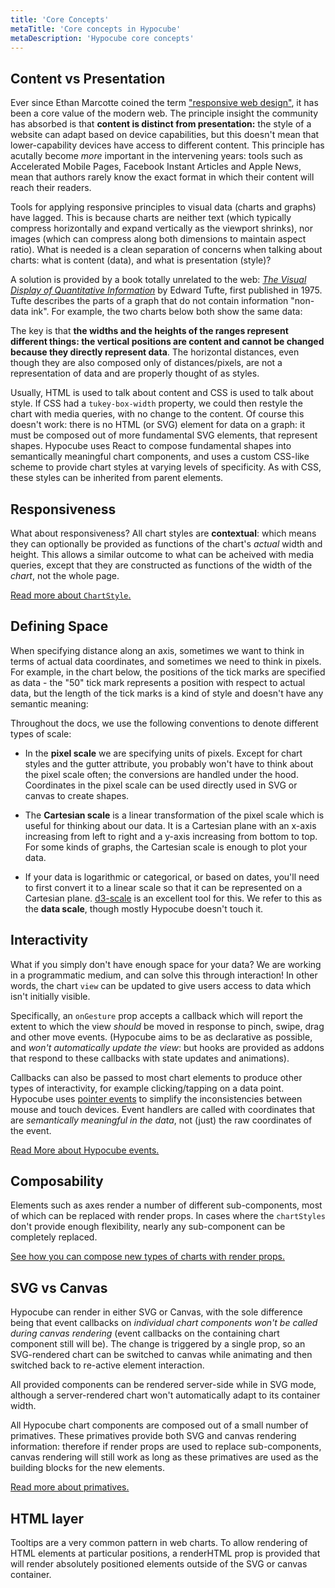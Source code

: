 ```yaml
---
title: 'Core Concepts'
metaTitle: 'Core concepts in Hypocube'
metaDescription: 'Hypocube core concepts'
---
```


## Content vs Presentation

Ever since Ethan Marcotte coined the term ["responsive web design"](https://alistapart.com/article/responsive-web-design/), it has been a core value of the modern web. The principle insight the community has absorbed is that **content is distinct from presentation:** the style of a website can adapt based on device capabilities, but this doesn't mean that lower-capability devices have access to different content. This principle has acutally become _more_ important in the intervening years: tools such as Accelerated Mobile Pages, Facebook Instant Articles and Apple News, mean that authors rarely know the exact format in which their content will reach their readers.

Tools for applying responsive principles to visual data (charts and graphs) have lagged. This is because charts are neither text (which typically compress horizontally and expand vertically as the viewport shrinks), nor images (which can compress along both dimensions to maintain aspect ratio). What is needed is a clean separation of concerns when talking about charts: what is content (data), and what is presentation (style)?

A solution is provided by a book totally unrelated to the web: [_The Visual Display of Quantitative Information_](https://www.edwardtufte.com/tufte/books_vdqi) by Edward Tufte, first published in 1975. Tufte describes the parts of a graph that do not contain information "non-data ink". For example, the two charts below both show the same data:

The key is that **the widths and the heights of the ranges represent different things: the vertical positions are content and cannot be changed because they directly represent data**. The horizontal distances, even though they are also composed only of distances/pixels, are not a representation of data and are properly thought of as styles.

Usually, HTML is used to talk about content and CSS is used to talk about style. If CSS had a `tukey-box-width` property, we could then restyle the chart with media queries, with no change to the content. Of course this doesn't work: there is no HTML (or SVG) element for data on a graph: it must be composed out of more fundamental SVG elements, that represent shapes. Hypocube uses React to compose fundamental shapes into semantically meaningful chart components, and uses a custom CSS-like scheme to provide chart styles at varying levels of specificity. As with CSS, these styles can be inherited from parent elements.

## Responsiveness

What about responsiveness? All chart styles are **contextual**: which means they can optionally be provided as functions of the chart's _actual_ width and height. This allows a similar outcome to what can be acheived with media queries, except that they are constructed as functions of the width of the _chart_, not the whole page.

[Read more about `ChartStyle`.](./basic-charts/2-chart-style)

## Defining Space

When specifying distance along an axis, sometimes we want to think in terms of actual data coordinates, and sometimes we need to think in pixels. For example, in the chart below, the positions of the tick marks are specified as data - the "50" tick mark represents a position with respect to actual data, but the length of the tick marks is a kind of style and doesn't have any semantic meaning:

Throughout the docs, we use the following conventions to denote different types of scale:

- In the **pixel scale** we are specifying units of pixels. Except for chart styles and the gutter attribute, you probably won't have to think about the pixel scale often; the conversions are handled under the hood. Coordinates in the pixel scale can be used directly used in SVG or canvas to create shapes.

- The **Cartesian scale** is a linear transformation of the pixel scale which is useful for thinking about our data. It is a Cartesian plane with an x-axis increasing from left to right and a y-axis increasing from bottom to top. For some kinds of graphs, the Cartesian scale is enough to plot your data.

- If your data is logarithmic or categorical, or based on dates, you'll need to first convert it to a linear scale so that it can be represented on a Cartesian plane. [d3-scale](https://github.com/d3/d3-scale) is an excellent tool for this. We refer to this as the **data scale**, though mostly Hypocube doesn't touch it.

## Interactivity

What if you simply don't have enough space for your data? We are working in a programmatic medium, and can solve this through interaction! In other words, the chart `view` can be updated to give users access to data which isn't initially visible.

Specifically, an `onGesture` prop accepts a callback which will report the extent to which the view _should_ be moved in response to pinch, swipe, drag and other move events. (Hypocube aims to be as declarative as possible, and _won't automatically update the view_: but hooks are provided as addons that respond to these callbacks with state updates and animations).

Callbacks can also be passed to most chart elements to produce other types of interactivity, for example clicking/tapping on a data point. Hypocube uses [pointer events](https://developer.mozilla.org/en-US/docs/Web/API/Pointer_events) to simplify the inconsistencies between mouse and touch devices. Event handlers are called with coordinates that are _semantically meaningful in the data_, not (just) the raw coordinates of the event.

[Read More about Hypocube events.](./interaction)

## Composability

Elements such as axes render a number of different sub-components, most of which can be replaced with render props. In cases where the `chartStyles` don't provide enough flexibility, nearly any sub-component can be completely replaced.

[See how you can compose new types of charts with render props.](./composing-charts)

## SVG vs Canvas

Hypocube can render in either SVG or Canvas, with the sole difference being that event callbacks on _individual chart components won't be called during canvas rendering_ (event callbacks on the containing chart component still will be). The change is triggered by a single prop, so an SVG-rendered chart can be switched to canvas while animating and then switched back to re-active element interaction.

All provided components can be rendered server-side while in SVG mode, although a server-rendered chart won't automatically adapt to its container width.

All Hypocube chart components are composed out of a small number of primatives. These primatives provide both SVG and canvas rendering information: therefore if render props are used to replace sub-components, canvas rendering will still work as long as these primatives are used as the building blocks for the new elements.

[Read more about primatives.](./)

## HTML layer

Tooltips are a very common pattern in web charts. To allow rendering of HTML elements at particular positions, a renderHTML prop is provided that will render absolutely positioned elements outside of the SVG or canvas container.
